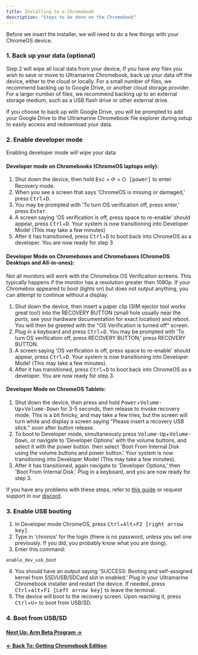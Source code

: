 ```yaml
---
title: Installing to a Chromebook
description: "Steps to be done on the Chromebook"
---
```



Before we insert the installer, we will need to do a few things with your ChromeOS device.

### 1. Back up your data (optional)

Step 2 will wipe all local data from your device, If you have any files you wish to save or move to Ultramarine Chromebook, back up your data off the device, either to the cloud or locally. For a small number of files, we recommend backing up to Google Drive, or another cloud storage provider. For a larger number of files, we recommend backing up to an external storage medium, such as a USB flash drive or other external drive.

If you choose to back up with Google Drive, you will be prompted to add your Google Drive to the Ultramarine Chromebook file explorer during setup to easily access and redownload your data.

### 2. Enable developer mode

<Alert type="warning">Enabling developer mode will wipe your data</Alert>

#### Developer mode on Chromebooks (ChromeOS laptops only):

1. Shut down the device, then hold <kbd>Esc</kbd> + <kbd>⟳</kbd> + <kbd>⏻ [power]</kbd> to enter Recovery mode.
2. When you see a screen that says 'ChromeOS is missing or damaged,' press <kbd>Ctrl</kbd>+<kbd>D</kbd>.
3. You may be prompted with 'To turn OS verification off, press enter,' press <kbd>Enter</kbd>.
4. A screen saying 'OS verification is off, press space to re-enable' should appear, press <kbd>Ctrl</kbd>+<kbd>D</kbd>.
   Your system is now transitioning into Developer Mode! (This may take a few minutes)
5. After it has transitioned, press <kbd>Ctrl</kbd>+<kbd>D</kbd> to boot back into ChromeOS as a developer. You are now ready for step 3

#### Developer Mode on Chromeboxes and Chromebases (ChromeOS Desktops and All-in-ones):

<Alert type="warning">
  Not all monitors will work with the Chromebox OS Verification screens. This
  typically happens if the monitor has a resolution greater then 1080p. If your
  Chromebox appeared to boot (lights on) but does not output anything, you can
  attempt to continue without a display.
</Alert>

1.  Shut down the device, then insert a paper clip (SIM ejector tool works great too!) into the RECOVERY BUTTON (small hole usually near the ports, see your hardware documentation for exact location) and reboot. You will then be greeted with the "OS Verification is turned off" screen.
2.  Plug in a keyboard and press <kbd>Ctrl</kbd>+<kbd>D</kbd>. You may be prompted with 'To turn OS verification off, press RECOVERY BUTTON,' press RECOVERY BUTTON.
3.  A screen saying 'OS verification is off, press space to re-enable' should appear, press <kbd>Ctrl</kbd>+<kbd>D</kbd>.
    Your system is now transitioning into Developer Mode! (This may take a few minutes).
4.  After it has transitioned, press <kbd>Ctrl</kbd>+<kbd>D</kbd> to boot back into ChromeOS as a developer. You are now ready for step 3.

#### Developer Mode on ChromeOS Tablets:

1.  Shut down the device, then press and hold <kbd>Power</kbd>+<kbd>Volume-Up</kbd>+<kbd>Volume-Down</kbd> for 3-5 seconds, then release to invoke recovery mode. This is a bit finicky, and may take a few tries, but the screen will turn white and display a screen saying "Please insert a recovery USB stick." soon after button release.
2.  To boot to Developer mode, simultaneously press <kbd>Volume-Up</kbd>+<kbd>Volume-Down</kbd>, or navigate to 'Developer Options' with the volume buttons, and select it with the power button. then select 'Boot From Internal Disk using the volume buttons and power button.'
    Your system is now transitioning into Developer Mode! (This may take a few minutes).
3.  After it has transitioned, again navigate to 'Developer Options,' then 'Boot From Internal Disk.' Plug in a keyboard, and you are now ready for step 3.

If you have any problems with these steps, refer to [this guide](https://chromium.googlesource.com/chromiumos/docs/+/main/debug_buttons.md#Firmware-Keyboard-Interface) or request support in our [discord](https://discord.com/invite/5fdPuxTg5Q).

### 3. Enable USB booting

1. In Developer mode ChromeOS, press <kbd>Ctrl</kbd>+<kbd>Alt</kbd>+<kbd>F2 [right arrow key]</kbd>.
2. Type in 'chronos' for the login (there is no password, unless you set one previously. If you did, you probably know what you are doing).
3. Enter this command:

```
enable_dev_usb_boot
```

4. You should have an output saying 'SUCCESS: Booting and self-assigned kernel from SSD/USB/SDCard slot in enabled.' Plug in your Ultramarine Chromebook installer and restart the device. If needed, press <kbd>Ctrl</kbd>+<kbd>alt</kbd>+<kbd>F1 [Left arrow key]</kbd> to leave the terminal.
5. The device will boot to the recovery screen. Upon reaching it, press <kbd>Ctrl</kbd>+<kbd>U</kbd>> to boot from USB/SD.

### 4. Boot from USB/SD

#### [Next Up: Arm Beta Program →](armbeta)

#### [← Back To: Getting Chromebook Edition](getting)
